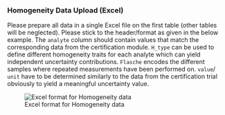 ### Homogeneity Data Upload (Excel)

Please prepare all data in a single Excel file on the first table (other tables will be neglected). Please stick to the header/format as given in the below example. The `analyte` column should contain values that match the corresponding data from the certification module. `H_type` can be used to define different homogeneity traits for each analyte which can yield independent uncertainty contributions. `Flasche` encodes the different samples where repeated measurements have been performed on. `value`/ `unit` have to be determined similarly to the data from the certification trial obviously to yield a meaningful uncertainty value.

![Excel format for Homogeneity data](fig/Import_hData_FixedFormat.png)